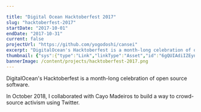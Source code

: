 ```yaml
---

title: "Digital Ocean Hacktoberfest 2017"
slug: "hacktoberfest-2017"
startDate: "2017-10-01"
endDate: "2017-10-31"
current: false
projectUrl: "https://github.com/yogodoshi/cansei"
excerpt: "DigitalOcean's Hacktoberfest is a month-long celebration of open source software. In October 2018, I collaborated with Cayo Madeiros to build a way to crowd-source activism using Twitter."
thumbnail: {"sys":{"type":"Link","linkType":"Asset","id":"6gQUIAdiIZEynvN5Q4powc"}}
bannerImage: /content/projects/hacktoberfest-2017.png
---
```


DigitalOcean's Hacktoberfest is a month-long celebration of open source software.

In October 2018, I collaborated with Cayo Madeiros to build a way to crowd-source activism using Twitter.